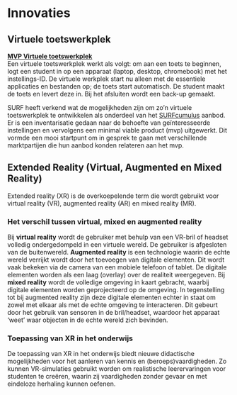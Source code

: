 # Innovaties

## Virtuele toetswerkplek

**[MVP Virtuele toetswerkplek](https://www.surf.nl/files/2021-08/de-virtuele-toetswerkplek.pdf)**  
Een virtuele toetswerkplek werkt als volgt: om aan een toets te beginnen, logt een student in op een apparaat (laptop, desktop, chromebook) met het instellings-ID. De virtuele werkplek start nu alleen met de essentiele applicaties en bestanden op; de toets start automatisch. De student maakt de toets en levert deze in. Bij het afsluiten wordt een back-up gemaakt.

SURF heeft verkend wat de mogelijkheden zijn om zo'n virtuele toetswerkplek te ontwikkelen als onderdeel van het [SURFcumulus](https://www.surf.nl/diensten/surfcumulus) aanbod. Er is een inventarisatie gedaan naar de behoefte van geïnteresseerde instellingen en vervolgens een minimal viable product (mvp) uitgewerkt. Dit vormde een mooi startpunt om in gesprek te gaan met verschillende marktpartijen die hun aanbod konden relateren aan het mvp. 

## Extended Reality (Virtual, Augmented en Mixed Reality)
 
Extended reality (XR) is de overkoepelende term die wordt gebruikt voor virtual reality (VR), augmented reality (AR) en mixed reality (MR). 

### Het verschil tussen virtual, mixed en augmented reality
Bij **virtual reality** wordt de gebruiker met behulp van een VR-bril of headset volledig ondergedompeld in een virtuele wereld. De gebruiker is afgesloten van de buitenwereld. **Augmented reality** is een technologie waarin de echte wereld verrijkt wordt door het toevoegen van digitale elementen. Dit wordt vaak bekeken via de camera van een mobiele telefoon of tablet. De digitale elementen worden als een laag (overlay) over de realiteit weergegeven. Bij **mixed reality** wordt de volledige omgeving in kaart gebracht, waarbij digitale elementen worden geprojecteerd op de omgeving. In tegenstelling tot bij augmented reality zijn deze digitale elementen echter in staat om zowel met elkaar als met de echte omgeving te interacteren. Dit gebeurt door het gebruik van sensoren in de bril/headset, waardoor het apparaat 'weet' waar objecten in de echte wereld zich bevinden. 

### Toepassing van XR in het onderwijs
De toepassing van XR in het onderwijs biedt nieuwe didactische mogelijkheden voor het aanleren van kennis en (beroeps)vaardigheden. Zo kunnen VR-simulaties gebruikt worden om realistische leerervaringen voor studenten te creëren, waarin zij vaardigheden zonder gevaar en met eindeloze herhaling kunnen oefenen. 
